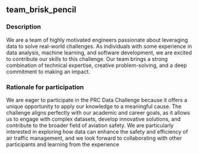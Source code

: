 ## team_brisk_pencil

### Description
We are a team of highly motivated engineers passionate about leveraging data to solve real-world challenges. As individuals with some experience in data analysis, machine learning, and software development, we are excited to contribute our skills to this challenge. Our team brings a strong combination of technical expertise, creative problem-solving, and a deep commitment to making an impact.

### Rationale for participation
We are eager to participate in the PRC Data Challenge because it offers a unique opportunity to apply our knowledge to a meaningful cause. The challenge aligns perfectly with our academic and career goals, as it allows us to engage with complex datasets, develop innovative solutions, and contribute to the broader field of aviation safety. We are particularly interested in exploring how data can enhance the safety and efficiency of air traffic management, and we look forward to collaborating with other participants and learning from the experience

